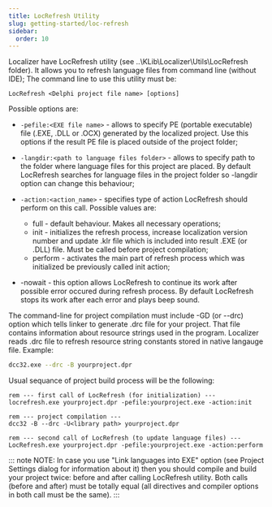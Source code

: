 ```yaml
---
title: LocRefresh Utility
slug: getting-started/loc-refresh
sidebar:
  order: 10
---
```


Localizer have LocRefresh utility (see ..\KLib\Localizer\Utils\LocRefresh folder). It allows you to refresh language files from command line (without IDE);
The command line to use this utility must be:

`LocRefresh <Delphi project file name> [options]`

Possible options are:

+ `-pefile:<EXE file name>` - allows to specify PE (portable executable) file (.EXE, .DLL or .OCX) generated by the localized project. Use this options if the result PE file is placed outside of the project folder;

+ `-langdir:<path to language files folder>` - allows to specify path to the folder where language files for this project are placed. By default LocRefresh searches for language files in the project folder so -langdir option can change this behaviour;

+ `-action:<action_name>` - specifies type of action LocRefresh should perform on this call. Possible values are:
  - full - default behaviour. Makes all necessary operations;
  - init - initializes the refresh process, increase localization version number and update .klr file which is included into result .EXE (or .DLL) file. Must be called before project compilation;
  - perform - activates the main part of refresh process which was initialized be previously called init action;

+ -nowait - this option allows LocRefresh to continue its work after possible error occured during refresh process. By default LocRefresh stops its work after each error and plays beep sound.

The command-line for project compilation must include -GD (or --drc) option which tells linker to generate .drc file for your project. That file contains information about resource strings used in the program. Localizer reads .drc file to refresh resource string constants stored in native langauge file. Example:

```bash
dcc32.exe --drc -B yourproject.dpr
```

Usual sequance of project build process will be the following:

```log
rem --- first call of LocRefresh (for initialization) ---
locrefresh.exe yourproject.dpr -pefile:yourproject.exe -action:init
```

```log
rem --- project compilation ---  
dcc32 -B --drc -U<library path> yourproject.dpr
```

```log
rem --- second call of LocRefresh (to update language files) ---
LocRefresh.exe yourproject.dpr -pefile:yourproject.exe -action:perform
```

::: note
NOTE:
In case you use "Link languages into EXE" option (see Project Settings dialog for information about it) then you should compile and build your project twice: before and after calling LocRefresh utility. Both calls (before and after) must be totally equal (all directives and compiler options in both call must be the same). 
:::